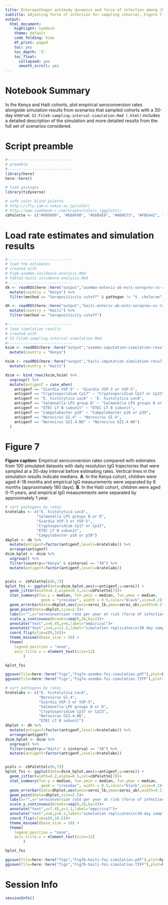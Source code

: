 ```yaml
---
title: Enteropathogen antibody dynamics and force of infection among children in low-resource settings
subtitle: Adjusting force of infection for sampling interval, Figure 7
output:
  html_document:
    highlight: haddock
    theme: default
    code_folding: hide
    df_print: paged
    toc: yes
    toc_depth: '3'
    toc_float:
      collapsed: yes
      smooth_scroll: yes
---
```


# Notebook Summary

In the Kenya and Haiti cohorts, plot empirical seroconversion rates alongside simulation results from scenarios that sampled cohorts with a 30-day interval. `SI-File8-sampling-interval-simulation.Rmd (.html)` includes a detailed description of the simulation and more detailed results from the full set of scenarios considered. 

# Script preamble
```r
#-----------------------------
# preamble
#-----------------------------
library(here)
here::here()

# load packages
library(tidyverse)

# safe color blind palette
# http://jfly.iam.u-tokyo.ac.jp/color/
# http://www.cookbook-r.com/Graphs/Colors_(ggplot2)/
cbPalette <- c("#999999", "#E69F00", "#56B4E9", "#009E73", "#F0E442", "#0072B2", "#D55E00", "#CC79A7")

```

# Load rate estimates and simulation results

```r
#-----------------------------
# load the estimates
# created with 
# Fig6-asembo-incidence-analysis.Rmd
# Table2-haiti-incidence-analysis.Rmd
#-----------------------------
dk <- readRDS(here::here("output","asembo-enteric-ab-ests-seroprev-vs-rates.rds")) %>%
  mutate(country = "Kenya") %>%
  filter(method == "Seropositivity cutoff" & pathogen != "V. cholerae")

dh <- readRDS(here::here("output","haiti-enteric-ab-ests-seroprev-vs-rates.rds")) %>%
  mutate(country = "Haiti") %>%
  filter(method == "Seropositivity cutoff")

#-----------------------------
# load simulation results
# created with 
# SI-File8-sampling-interval-simulation.Rmd
#-----------------------------
ksim <- readRDS(here::here("output","asembo-imputation-simulation-results.rds")) %>%
  mutate(country = "Kenya")

hsim <- readRDS(here::here("output","haiti-imputation-simulation-results.rds")) %>%
  mutate(country = "Haiti")

dsim <- bind_rows(ksim,hsim) %>%
  ungroup() %>%
  mutate(antigenf = case_when(
    antigenf == "Giardia VSP-5" ~ "Giardia VSP-3 or VSP-5",
    antigenf == "Cryptosporidium Cp17" ~ "Cryptosporidium Cp17 or Cp23",
    antigenf == "E. histolytica LecA" ~ "E. histolytica LecA",
    antigenf == "Salmonella LPS group B" ~ "Salmonella LPS groups B or D",
    antigenf == "ETEC LT B subunit" ~ "ETEC LT B subunit",
    antigenf == "Campylobacter p18" ~ "Campylobacter p18 or p39",
    antigenf == "Norovirus GI.4" ~ "Norovirus GI.4",
    antigenf == "Norovirus GII.4.NO" ~ "Norovirus GII.4.NO")
  )

```

# Figure 7

**Figure caption:** Empirical seroconversion rates compared with estimates from 100 simulated datasets with daily resolution IgG trajectories that were sampled at a 30-day interval before estimating rates. Vertical lines in the simulation results indicate medians. **A**. In the Kenya cohort, children were aged 4-18 months and empirical IgG measurements were separated by 6 months (approximately 180 days). **B**. In the Haiti cohort, children were aged 0-11 years, and empirical IgG measurements were separated by approximately 1 year. 

```r

# sort pathogens by rates
kratelabs <- c("E. histolytica LecA",
              "Salmonella LPS groups B or D",
              "Giardia VSP-3 or VSP-5",
              "Cryptosporidium Cp17 or Cp23",
              "ETEC LT B subunit",
              "Campylobacter p18 or p39")
dkplot <- dk %>%
  mutate(antigenf=factor(antigenf,levels=kratelabs)) %>%
  arrange(antigenf)
dsim_kplot <- dsim %>%
  ungroup() %>%
  filter(country=="Kenya" & sinterval == "30") %>%
  mutate(antigenf=factor(antigenf,levels=kratelabs))


pcols <- cbPalette[c(6,7)]
kplot_foi <- ggplot(data=dsim_kplot,aes(x=antigenf,y=seroi)) +
  geom_jitter(width=0.2,alpha=0.5,col=cbPalette[7])+
  stat_summary(fun.y = median, fun.ymin = median, fun.ymax = median,
                geom = "crossbar", width = 0.5,color="black",size=0.2)+
  geom_errorbar(data=dkplot,aes(ymin=seroi_lb,ymax=seroi_ub),width=0.2) +
  geom_point(data=dkplot,size=2.5)+
  labs(x="",y="seroconversion rate per year at risk (force of infection)",tag="A",title="Kenya") +
  scale_y_continuous(breaks=seq(0,16,by=2))+
  annotate("text",x=6.45,y=6,label="empirical")+
  annotate("text",x=4,y=11.5,label="simulation replicates\n(30 day sampling interval)",color=cbPalette[7])+
  coord_flip(ylim=c(0,16))+
  theme_minimal(base_size = 16) +
  theme(
    legend.position = "none",
    axis.title.x = element_text(size=12)
        )

kplot_foi

ggsave(file=here::here("figs","Fig7a-asembo-foi-simulation.pdf"),plot=kplot_foi,device=cairo_pdf,height=4,width=8)
ggsave(file=here::here("figs","Fig7a-asembo-foi-simulation.TIFF"),plot=kplot_foi,device="tiff",height=4,width=8)

```

```r

# sort pathogens by rates
hratelabs <- c("E. histolytica LecA",
               "Norovirus GI.4",
               "Giardia VSP-3 or VSP-5",
               "Salmonella LPS groups B or D",
               "Cryptosporidium Cp17 or Cp23",
               "Norovirus GII.4.NO",
               "ETEC LT B subunit")
dhplot <- dh %>%
  mutate(antigenf=factor(antigenf,levels=hratelabs)) %>%
  arrange(antigenf)
dsim_hplot <- dsim %>%
  ungroup() %>%
  filter(country=="Haiti" & sinterval == "30") %>%
  mutate(antigenf=factor(antigenf,levels=hratelabs))


pcols <- cbPalette[c(6,7)]
hplot_foi <- ggplot(data=dsim_hplot,aes(x=antigenf,y=seroi)) +
  geom_jitter(width=0.2,alpha=0.5,col=cbPalette[7])+
  stat_summary(fun.y = median, fun.ymin = median, fun.ymax = median,
                geom = "crossbar", width = 0.5,color="black",size=0.2)+
  geom_errorbar(data=dhplot,aes(ymin=seroi_lb,ymax=seroi_ub),width=0.2) +
  geom_point(data=dhplot,size=2.5)+
  labs(x="",y="seroconversion rate per year at risk (force of infection)",tag="B",title="Haiti") +
  scale_y_continuous(breaks=seq(0,16,by=2))+
  annotate("text",x=7.45,y=1.1,label="empirical")+
  annotate("text",x=6,y=6.2,label="simulation replicates\n(30-day sampling interval)",color=cbPalette[7])+
  coord_flip(ylim=c(0,10.5))+
  theme_minimal(base_size = 16) +
  theme(
    legend.position = "none",
    axis.title.x = element_text(size=12)
        )

hplot_foi

ggsave(file=here::here("figs","Fig7b-haiti-foi-simulation.pdf"),plot=hplot_foi,device=cairo_pdf,height=4,width=8)
ggsave(file=here::here("figs","Fig7b-haiti-foi-simulation.TIFF"),plot=hplot_foi,device="tiff",height=4,width=8)

```

# Session Info
```r
sessionInfo()
```




